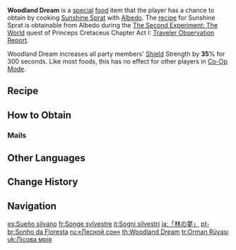 {{Food Infobox
|id              = 108214
|description     = The fruits and vegetables are laid out like grass, and they stand tall like trees. In this miniature world-in-a-plate, you circle the mottled city wall, follow brown alleys, and enter the light orange castle. A sweet, tender taste then bursts forth like a blooming flower. You open your eyes. There is a smile in the white-haired prince's eyes.
|type            = DEF-Boosting Dishes
|effectType      = DEF Up
|effect          = Increases all party members' Shield Strength by '''35'''% for 300s.
|eff_att1        = Shield Strength
|quality         = 3
|character       = Albedo
|base            = Sunshine Sprat
}}
'''Woodland Dream''' is a [[Special Dish|special]] [[food]] item that the player has a chance to obtain by cooking [[Sunshine Sprat]] with [[Albedo]]. The [[recipe]] for Sunshine Sprat is obtainable from Albedo during the [[The Second Experiment: The World]] quest of Princeps Cretaceus Chapter Act I: [[Traveler Observation Report]].

Woodland Dream increases all party members' [[Shield]] Strength by '''35'''% for 300 seconds. Like most foods, this has no effect for other players in [[Co-Op Mode]].

==Recipe==
{{Recipe
|type = Cooking
|character = Albedo
|Butter = 3
|Fish = 3
|Salt = 1
|Small Lamp Grass = 1
|sort = Butter;Fish;Salt;Small Lamp Grass
}}

==How to Obtain==
===Mails===
{{Mail Attachments by Category List}}

==Other Languages==
{{Other Languages
|en      = Woodland Dream
|zhs     = 「林之梦」
|zhs_rm  = "Lín zhī Mèng"
|zht     = 「林之夢」
|zht_rm  = "Lín zhī Mèng"
|zh_tl   = Forest's Dream
|ja      = 「林の夢」
|ja_rm   = "Hayashi No Yume"
|ja_tl   = "Forest's Dream"
|ko      = 「숲의 꿈」
|ko_rm   = "Sup-ui Kkum"
|ko_tl   = "Forest's Dream"
|es      = Sueño silvano
|es_tl   = 
|fr      = Songe sylvestre
|fr_tl   = Sylvan Dream
|ru      = «Лесной сон»
|ru_tl   = "Forest Dream"
|th      = Woodland Dream
|vi      = Giấc Mơ Của Rừng
|vi_tl   = Forest's Dream
|de      = Waldtraum
|de_tl   = Forest Dream
|id      = Woodland Dream
|pt      = Sonho da Floresta
|pt_tl   = 
|tr      = Orman Rüyası
|tr_tl   = Forest Dream
|it      = Sogni silvestri
|it_tl   = 
}}

==Change History==
{{Change History|1.2}}

==Navigation==
{{Food Navbox|type=Special Dishes}}

[[es:Sueño silvano]]
[[fr:Songe sylvestre]]
[[it:Sogni silvestri]]
[[ja:「林の夢」]]
[[pt-br:Sonho da Floresta]]
[[ru:«Лесной сон»]]
[[th:Woodland Dream]]
[[tr:Orman Rüyası]]
[[uk:Лісова мрія]]
